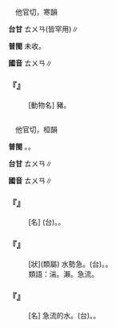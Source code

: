 
=={{ruby|貒|ㄊㄨㄢ}}==

　他官切，寒韻

'''台甘''' <rt>ㄊㄨㄢ</rt>{{ruby|。|ㄊㄨㄢ˪}}(皆罕用)∥

'''普閩''' 未收。

'''國音''' <rt>ㄊㄨㄢ</rt>∥

    

==='''『{{ruby|貒|ㄊㄨㄢ}}』'''===
: [動物名] 豬{{ruby|<mark>&#xf9844;</mark>|ㄏㄨㄢ}}。
    

=={{ruby|湍|ㄊㄨㄢ}}==

　他官切，桓韻

'''普閩''' {{ruby|(文)|ㄊㄨㄢ}}。{{ruby|(白)|ㄊㄨㆩ}}。

'''台甘''' <rt>ㄊㄨㄢ</rt>∥

'''國音''' <rt>ㄊㄨㄢ</rt>∥

    

==='''『{{ruby|湍|ㄊㄨㄢ}}{{ruby|流|ㄌㄧㄡˊ}}』'''===
: [名] (台){{ruby|急|ㄍㄧㆴ}}{{ruby|流|ㄌㄧㄡˊ}}。{{ruby|流|ㄌㄠˊ}}{{ruby|真|ㄐㄧㄣ}}{{ruby|緊|ㄍㄧㄣˋ}}{{ruby|丌|ㆤ}}{{ruby|水|ㄗㄨㄧˋ}}。
    

==='''『{{ruby|湍|ㄊㄨㄢ}}{{ruby|急|ㄐㄧˊ}}』'''===
: [狀](類屬) 水勢急。(台){{ruby|水|ㄗㄨㄧˋ}}{{ruby|勢|ㄙㆤ˪}}{{ruby|真|ㄐㄧㄣ}}{{ruby|緊|ㄍㄧㄣˋ}}。{{ruby|流|ㄌㄠˊ}}{{ruby|<mark>&#xffa42;</mark>|ㄍㄚㆷ}}{{ruby|真|ㄐㄧㄣ}}{{ruby|緊|ㄍㄧㄣˋ}}。
:類語：湍。瀨。急流。
:
    

==='''『{{ruby|湍|ㄊㄨㄢ}}』'''===
: [名] 急流的水。(台){{ruby|流|ㄌㄠˊ}}{{ruby|到|ㄍㄚㆷ}}{{ruby|真|ㄐㄧㄣ}}{{ruby|緊|ㄍㄧㄣˋ}}{{ruby|丌|ㆤ}}{{ruby|水|ㄗㄨㄧˋ}}。{{ruby|急|ㄍㄧㆴ}}{{ruby|流|ㄌㄧㄡˊ}}。
    
